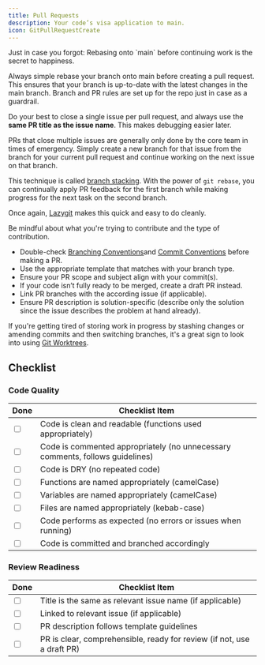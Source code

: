 ```yaml
---
title: Pull Requests
description: Your code’s visa application to main.
icon: GitPullRequestCreate
---
```



<Callout>
  Just in case you forgot: Rebasing onto `main` before continuing work is the
  secret to happiness.
</Callout>

Always simple rebase your branch onto main before creating a pull request. This ensures that your branch is up-to-date with the latest changes in the main branch. Branch and PR rules are set up for the repo just in case as a guardrail.

Do your best to close a single issue per pull request, and always use the **same PR title as the issue name**. This makes debugging easier later.

<Callout>
PRs that close multiple issues are generally only done by the core team in times of emergency.
</Callout>

<Accordions>
<Accordion title="What if this issue blocks the next issue I want to work on?">
Simply create a new branch for that issue from the branch for your current pull request and continue working on the next issue on that branch.

This technique is called [branch stacking](https://medium.com/@lneves12/git-how-to-stack-multiple-git-branches-and-rebase-them-like-a-pro-91c0cdf67ef). With the power of `git rebase`, you can continually apply PR feedback for the first branch while making progress for the next task on the second branch.

Once again, [Lazygit](https://github.com/jesseduffield/lazygit) makes this quick and easy to do cleanly.
</Accordion>
</Accordions>

Be mindful about what you're trying to contribute and the type of contribution.
- Double-check [Branching Conventions](/docs/conventional-branch)and [Commit Conventions](/docs/conventional-commits) before making a PR.
- Use the appropriate template that matches with your branch type.
- Ensure your PR scope and subject align with your commit(s).
- If your code isn’t fully ready to be merged, create a draft PR instead.
- Link PR branches with the according issue (if applicable).
- Ensure PR description is solution-specific (describe only the solution since the issue describes the problem at hand already).

If you're getting tired of storing work in progress by stashing changes or amending commits and then switching branches, it's a great sign to look into using [Git Worktrees](https://www.theserverside.com/blog/Coffee-Talk-Java-News-Stories-and-Opinions/Use-this-git-worktree-add-example-and-never-switch-branches-again).

## Checklist

### **Code Quality**

<table>
  <thead>
    <tr>
      <th>Done</th>
      <th>Checklist Item</th>
    </tr>
  </thead>
  <tbody>
    <tr>
      <td><input type="checkbox" /></td>
      <td>Code is clean and readable (functions used appropriately)</td>
    </tr>
    <tr>
      <td><input type="checkbox" /></td>
      <td>Code is commented appropriately (no unnecessary comments, follows guidelines)</td>
    </tr>
    <tr>
      <td><input type="checkbox" /></td>
      <td>Code is DRY (no repeated code)</td>
    </tr>
    <tr>
      <td><input type="checkbox" /></td>
      <td>Functions are named appropriately (camelCase)</td>
    </tr>
    <tr>
      <td><input type="checkbox" /></td>
      <td>Variables are named appropriately (camelCase)</td>
    </tr>
    <tr>
      <td><input type="checkbox" /></td>
      <td>Files are named appropriately (kebab-case)</td>
    </tr>
    <tr>
      <td><input type="checkbox" /></td>
      <td>Code performs as expected (no errors or issues when running)</td>
    </tr>
    <tr>
      <td><input type="checkbox" /></td>
      <td>Code is committed and branched accordingly</td>
    </tr>
  </tbody>
</table>

### **Review Readiness**

<table>
  <thead>
    <tr>
      <th>Done</th>
      <th>Checklist Item</th>
    </tr>
  </thead>
  <tbody>
    <tr>
      <td><input type="checkbox" /></td>
      <td>Title is the same as relevant issue name (if applicable)</td>
    </tr>
    <tr>
      <td><input type="checkbox" /></td>
      <td>Linked to relevant issue (if applicable)</td>
    </tr>
    <tr>
      <td><input type="checkbox" /></td>
      <td>PR description follows template guidelines</td>
    </tr>
    <tr>
      <td><input type="checkbox" /></td>
      <td>PR is clear, comprehensible, ready for review (if not, use a draft PR)</td>
    </tr>
  </tbody>
</table>
